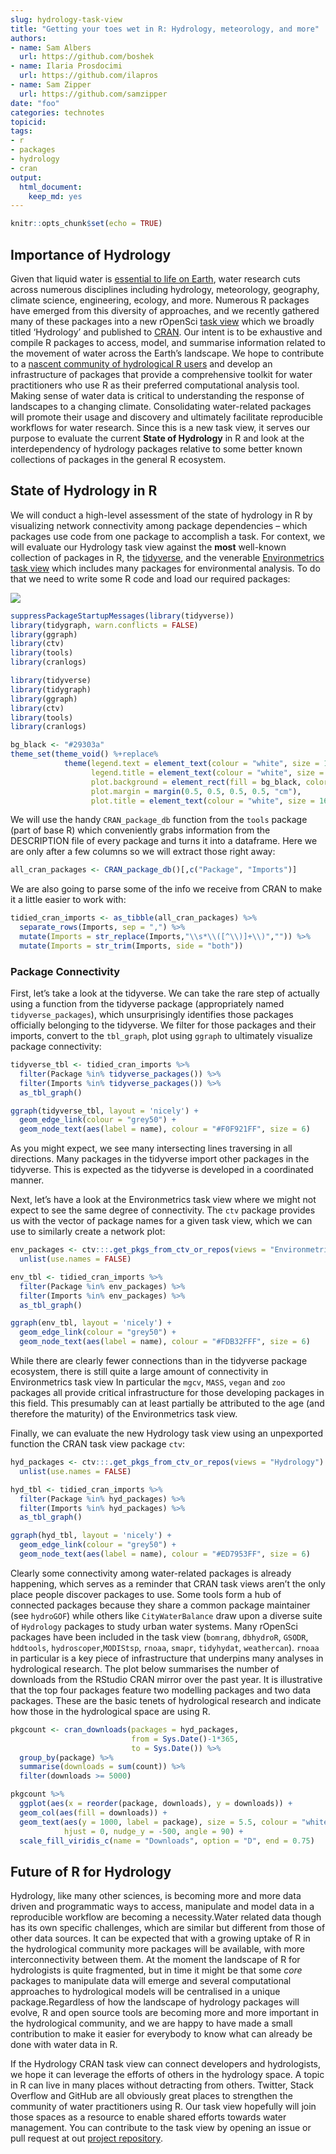 ```yaml
---
slug: hydrology-task-view
title: "Getting your toes wet in R: Hydrology, meteorology, and more"
authors:
- name: Sam Albers
  url: https://github.com/boshek
- name: Ilaria Prosdocimi
  url: https://github.com/ilapros
- name: Sam Zipper
  url: https://github.com/samzipper
date: "foo"
categories: technotes
topicid:
tags:
- r
- packages
- hydrology
- cran
output:
  html_document:
    keep_md: yes
---
```


```r
knitr::opts_chunk$set(echo = TRUE)
```

## Importance of Hydrology
Given that liquid water is [essential to life on Earth](https://www.amnh.org/explore/science-topics/water-and-life-on-earth), water research cuts across numerous disciplines including hydrology, meteorology, geography, climate science, engineering, ecology, and more. Numerous R packages have emerged from this diversity of approaches, and we recently gathered many of these packages into a new rOpenSci [task view](https://github.com/ropensci/Hydrology) which we broadly titled 'Hydrology' and published to [CRAN](https://CRAN.R-project.org/view=Hydrology). Our intent is to be exhaustive and compile R packages to access, model, and summarise information related to the movement of water across the Earth's landscape. We hope to contribute to a [nascent community of hydrological R users](https://www.hydrol-earth-syst-sci-discuss.net/hess-2019-50/) and develop an infrastructure of packages that provide a comprehensive toolkit for water practitioners who use R as their preferred computational analysis tool. Making sense of water data is critical to understanding the response of landscapes to a changing climate. Consolidating water-related packages will promote their usage and discovery and ultimately facilitate reproducible workflows for water research. Since this is a new task view, it serves our purpose to evaluate the current **State of Hydrology** in R and look at the interdependency of hydrology packages relative to some better known collections of packages in the general R ecosystem. 

## State of Hydrology in R
We will conduct a high-level assessment of the state of hydrology in R by visualizing network connectivity among package dependencies -- which packages use code from one package to accomplish a task. For context, we will evaluate our Hydrology task view against the **most** well-known collection of packages in R, the [tidyverse](https://www.tidyverse.org/), and the venerable [Environmetrics task view](https://CRAN.R-project.org/view=Environmetrics
) which includes many packages for environmental analysis. To do that we need to write some R code and load our required packages:

![](https://media.giphy.com/media/xT8qBmSnYDXS21ZvHO/giphy.gif)

```r
suppressPackageStartupMessages(library(tidyverse))
library(tidygraph, warn.conflicts = FALSE)
library(ggraph)
library(ctv)
library(tools)
library(cranlogs)
```

```r
library(tidyverse)
library(tidygraph)
library(ggraph)
library(ctv)
library(tools)
library(cranlogs)
```

```r
bg_black <- "#29303a"
theme_set(theme_void() %+replace%
            theme(legend.text = element_text(colour = "white", size = 12),
                  legend.title = element_text(colour = "white", size = 12),
                  plot.background = element_rect(fill = bg_black, color = bg_black),
                  plot.margin = margin(0.5, 0.5, 0.5, 0.5, "cm"),
                  plot.title = element_text(colour = "white", size = 16, hjust = 0)))
```


We will use the handy `CRAN_package_db` function from the `tools` package (part of base R) which conveniently grabs information from the DESCRIPTION file of every package and turns it into a dataframe. Here we are only after a few columns so we will extract those right away:
```r
all_cran_packages <- CRAN_package_db()[,c("Package", "Imports")] 
```

We are also going to parse some of the info we receive from CRAN to make it a little easier to work with:
```r
tidied_cran_imports <- as_tibble(all_cran_packages) %>% 
  separate_rows(Imports, sep = ",") %>% 
  mutate(Imports = str_replace(Imports,"\\s*\\([^\\)]+\\)","")) %>%
  mutate(Imports = str_trim(Imports, side = "both"))
```

### Package Connectivity

First, let's take a look at the tidyverse. We can take the rare step of actually using a function from the tidyverse package (appropriately named `tidyverse_packages`), which unsurprisingly identifies those packages officially belonging to the tidyverse. We filter for those packages and their imports, convert to the `tbl_graph`, plot using `ggraph` to ultimately visualize package connectivity:
```r
tidyverse_tbl <- tidied_cran_imports %>% 
  filter(Package %in% tidyverse_packages()) %>%
  filter(Imports %in% tidyverse_packages()) %>%
  as_tbl_graph() 

ggraph(tidyverse_tbl, layout = 'nicely') + 
  geom_edge_link(colour = "grey50") + 
  geom_node_text(aes(label = name), colour = "#F0F921FF", size = 6) 
```

As you might expect, we see many intersecting lines traversing in all directions. Many packages in the tidyverse import other packages in the tidyverse. This is expected as the tidyverse is developed in a coordinated manner. 

Next, let's have a look at the Environmetrics task view where we might not expect to see the same degree of connectivity. The `ctv` package provides us with the vector of package names for a given task view, which we can use to similarly create a network plot:

```r
env_packages <- ctv:::.get_pkgs_from_ctv_or_repos(views = "Environmetrics") %>% 
  unlist(use.names = FALSE)

env_tbl <- tidied_cran_imports %>%
  filter(Package %in% env_packages) %>%
  filter(Imports %in% env_packages) %>%
  as_tbl_graph()

ggraph(env_tbl, layout = 'nicely') + 
  geom_edge_link(colour = "grey50") + 
  geom_node_text(aes(label = name), colour = "#FDB32FFF", size = 6) 
```

While there are clearly fewer connections than in the tidyverse package ecosystem, there is still quite a large amount of connectivity in Environmetrics task view In particular the `mgcv`, `MASS`, `vegan` and `zoo` packages all provide critical infrastructure for those developing packages in this field. This presumably can at least partially be attributed to the age (and therefore the maturity) of the Environmetrics task view. 

Finally, we can evaluate the new Hydrology task view using an unpexported function the CRAN task view package `ctv`:

```r
hyd_packages <- ctv:::.get_pkgs_from_ctv_or_repos(views = "Hydrology") %>% 
  unlist(use.names = FALSE)

hyd_tbl <- tidied_cran_imports %>% 
  filter(Package %in% hyd_packages) %>% 
  filter(Imports %in% hyd_packages) %>% 
  as_tbl_graph() 

ggraph(hyd_tbl, layout = 'nicely') + 
  geom_edge_link(colour = "grey50") + 
  geom_node_text(aes(label = name), colour = "#ED7953FF", size = 6)
```

Clearly some connectivity among water-related packages is already happening, which serves as a reminder that CRAN task views aren't the only place people discover packages to use. Some tools form a hub of connected packages because they share a common package maintainer (see `hydroGOF`) while others like `CityWaterBalance` draw upon a diverse suite of `Hydrology` packages to study urban water systems. Many rOpenSci packages have been included in the task view (`bomrang`, `dbhydroR`, `GSODR`, `hddtools`, `hydroscoper`,`MODIStsp`, `rnoaa`, `smapr`, `tidyhydat`, `weathercan`). `rnoaa` in particular is a key piece of infrastructure that underpins many analyses in hydrological research. The plot below summarises the number of downloads from the RStudio CRAN mirror over the past year. It is illustrative that the top four packages feature two modelling packages and two data packages. These are the basic tenets of hydrological research and indicate how those in the hydrological space are using R.   

```r
pkgcount <- cran_downloads(packages = hyd_packages, 
                           from = Sys.Date()-1*365, 
                           to = Sys.Date()) %>%
  group_by(package) %>%
  summarise(downloads = sum(count)) %>%
  filter(downloads >= 5000)

pkgcount %>%
  ggplot(aes(x = reorder(package, downloads), y = downloads)) +
  geom_col(aes(fill = downloads)) +
  geom_text(aes(y = 1000, label = package), size = 5.5, colour = "white", 
            hjust = 0, nudge_y = -500, angle = 90) +
  scale_fill_viridis_c(name = "Downloads", option = "D", end = 0.75) 
```


## Future of R for Hydrology

Hydrology, like many other sciences, is becoming more and more data driven and programmatic ways to access, manipulate and model data in a reproducible workflow are becoming a necessity.Water related data though has its own specific challenges, which are similar but different from those of other data sources. It can be expected that with a growing uptake of R in the hydrological community more packages will be available, with more interconnectivity between them. At the moment the landscape of R for hydrologists is quite fragmented, but in time it might be that some *core* packages to manipulate data will emerge and several computational approaches to hydrological models will be centralised in a unique package.Regardless of how the landscape of hydrology packages will evolve, R and open source tools are becoming more and more important in the hydrological community, and we are happy to have made a small contribution to make it easier for everybody to know what can already be done with water data in R. 

If the Hydrology CRAN task view can connect developers and hydrologists, we hope it can leverage the efforts of others in the hydrology space. A topic in R can live in many places without detracting from others. Twitter, Stack Overflow and GitHub are all obviously great places to strengthen the community of water practitioners using R. Our task view hopefully will join those spaces as a resource to enable shared efforts towards water management. You can contribute to the task view by opening an issue or pull request at out [project repository](https://github.com/ropensci/Hydrology).



